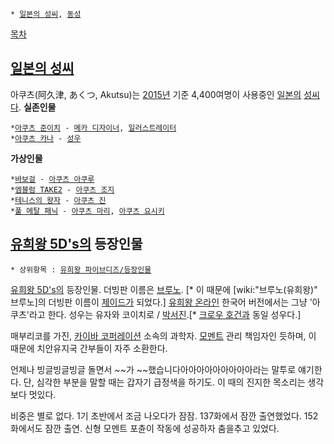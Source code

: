  * [[일본의 성씨]], [[동성]]

[[목차]]
== [[일본의 성씨]] ==
아쿠츠(阿久津, あくつ, Akutsu)는 [[2015년]] 기준 4,400여명이 사용중인 [[일본]]의 [[성씨]]다.
'''실존인물'''
 *[[아쿠츠 준이치]] - [[메카 디자이너]], [[일러스트레이터]]
 *[[아쿠츠 카나]] - [[성우]]
'''가상인물'''
 *[[바보걸]] - [[아쿠츠 아쿠루]]
 *[[엠블럼 TAKE2]] - [[아쿠츠 조지]]
 *[[테니스의 왕자]] - [[아쿠츠 진]]
 *[[풀 메탈 패닉]] - [[아쿠츠 마리]], [[아쿠츠 요시키]]

== [[유희왕 5D's]]의 등장인물 ==
 * 상위항목 : [[유희왕 파이브디즈/등장인물]]

[[유희왕 5D's]]의 등장인물. 더빙판 이름은 [[브루노]]. [* 이 때문에 [wiki:"브루노(유희왕)" 브루노]의 더빙판 이름이 [[제이드]]가 되었다.] [[유희왕 온라인]] 한국어 버전에서는 그냥 '아쿠츠'라고 한다. 성우는 유자와 코이치로 / [[박서진]].[* [[크로우 호건]]과 동일 성우다.]

매부리코를 가진, [[카이바 코퍼레이션]] 소속의 과학자. [[모멘트]] 관리 책임자인 듯하며, 이 때문에 치안유지국 간부들이 자주 소환한다.

언제나 빙글빙글빙글 돌면서 ~~가 ~~했습니다아아아아아아아아아라는 말투로 얘기한다. 단, 심각한 부분을 말할 때는 갑자기 급정색을 하기도. 이 때의 진지한 목소리는 생각보다 멋있다.

비중은 별로 없다. 1기 초반에서 조금 나오다가 잠잠. 137화에서 잠깐 출연했었다.
152화에서도 잠깐 출연. 신형 모멘트 포츈이 작동에 성공하자 춤을추고 있었다. 
